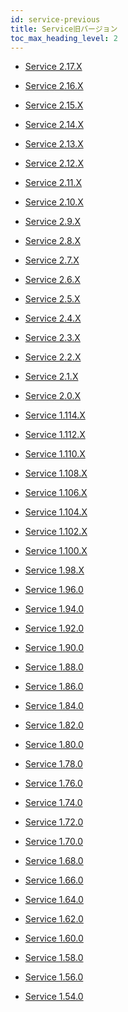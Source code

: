 ```yaml
---
id: service-previous
title: Service旧バージョン
toc_max_heading_level: 2
---
```


- [Service 2.17.X](service-2_17_x)

- [Service 2.16.X](service-2_16_x)

- [Service 2.15.X](service-2_15_x)

- [Service 2.14.X](service-2_14_x)

- [Service 2.13.X](service-2_13_x)

- [Service 2.12.X](service-2_12_x)

- [Service 2.11.X](service-2_11_x)

- [Service 2.10.X](service-2_10_x)

- [Service 2.9.X](service-2_9_x)

- [Service 2.8.X](service-2_8_x)

- [Service 2.7.X](service-2_7_x)

- [Service 2.6.X](service-2_6_x)

- [Service 2.5.X](service-2_5_x)

- [Service 2.4.X](service-2_4_x)

- [Service 2.3.X](service-2_3_x)

- [Service 2.2.X](service-2_2_x)

- [Service 2.1.X](service-2_1_x)

- [Service 2.0.X](service-2_0_x)

- [Service 1.114.X](service-1_114_x)

- [Service 1.112.X](service-1_112_x)

- [Service 1.110.X](service-1_110_x)

- [Service 1.108.X](service-1_108_x)

- [Service 1.106.X](service-1_106_x)

- [Service 1.104.X](service-1_104_x)

- [Service 1.102.X](service-1_102_x)

- [Service 1.100.X](service-1_100_x)

- [Service 1.98.X](service-1_98_x)

- [Service 1.96.0](service-1_96_0)

- [Service 1.94.0](service-1_94_0)

- [Service 1.92.0](service-1_92_0)

- [Service 1.90.0](service-1_90_0)

- [Service 1.88.0](service-1_88_0)

- [Service 1.86.0](service-1_86_0)

- [Service 1.84.0](service-1_84_0)

- [Service 1.82.0](service-1_82_0)

- [Service 1.80.0](service-1_80_0)

- [Service 1.78.0](service-1_78_0)

- [Service 1.76.0](service-1_76_0)

- [Service 1.74.0](service-1_74_0)

- [Service 1.72.0](service-1_72_0)

- [Service 1.70.0](service-1_70_0)

- [Service 1.68.0](service-1_68_0)

- [Service 1.66.0](service-1_66_0)

- [Service 1.64.0](service-1_64_0)

- [Service 1.62.0](service-1_62_0)

- [Service 1.60.0](service-1_60_0)

- [Service 1.58.0](service-1_58_0)

- [Service 1.56.0](service-1_56_0)

- [Service 1.54.0](service-1_54_0)
